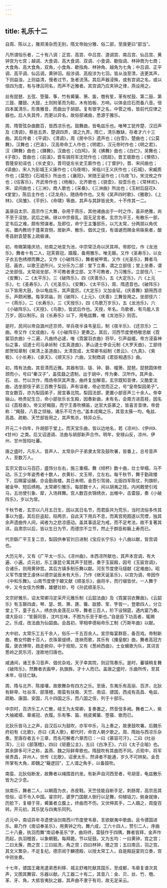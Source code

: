 ```yaml
---
---
---
```

title: 礼乐十二
---

自周、陈以上，雅郑淆杂而无别，隋文帝始分雅、俗二部，至唐更曰“部当”。

凡所谓俗乐者，二十有八调：正宫、高宫、中吕宫、道调宫、南吕宫、仙吕宫、黄钟宫为七宫；越调、大食调、高大食调、双调、小食调、歇指调、林钟商为七商；大食角、高大食角，双角，小食角、歇指角、林钟角、越角为七角；中吕调、正平调、高平调、仙吕调，黄钟羽。般涉调、高般涉为七羽。皆从浊至清，迭更其声，下则益浊，上则益清，慢者过节，急者流荡。其后声器浸殊，或有宫调之名，或以倍四为度，有与律吕同名，而声不近雅者。其宫调乃应夹钟之律，燕设用之。

丝有琵琶、五弦、箜篌、筝，竹有觱篥、箫、笛，匏有笙，革有杖鼓、第二鼓、第三鼓、腰鼓、大鼓，土则附革而为鞡，木有拍板、方响，以体金应石而备八音。倍四本属清乐，形类雅音，而曲出于胡部。复有银字之名，中管之格，皆前代应律之器也。后人失其传，而更以异名，故俗部诸曲，悉源于雅乐。

周、隋管弦杂曲数百，皆西凉乐也。鼓舞曲，皆龟兹乐也。唯琴工犹传楚、汉旧声及《清调》，蔡邕五弄、楚调四弄，谓之九弄。隋亡，清乐散缺，存者才六十三曲。其后传者：《平调》、《清调》，周《房中乐》遗声也；《白雪》，楚曲也；《公莫舞》，汉舞也；《巴渝》，汉高帝命工人作也；《明君》，汉元帝时作也；《明之君》，汉《鞞舞》曲也；《鐸舞》，汉曲也；《白鸠》，吴《拂舞》曲也；《白纻》，吴舞也；《子夜》，晋曲也；《前溪》，晋车骑将军沈珫作也；《团扇》，晋王珉歌也；《懊侬》，晋隆安初谣也；《长史变》，晋司徒左长史王廞作也；《丁督护》，晋、宋间曲也；《读曲》，宋人为彭城王义康作也；《乌夜啼》，宋临川王义庆作也；《石城》，宋臧质作也；《莫愁》《石城乐》所出也；《襄阳》，宋随王诞作也；《乌夜飞》，宋沈攸之作也；《估客乐》，齐武帝作也；《杨叛》，北齐歌也；《骁壶》，投壶乐也；《常林欢》，宋、梁间曲也；《三洲》，商人歌也；《采桑》，《三洲曲》所出也；《玉树后庭花》、《堂堂》，陈后主作也；《泛龙舟》，随炀帝作也。又有《吴声四时歌》、《雅歌》、《上林》、《凤雏》、《平折》、《命啸》等曲，其声与其辞皆讹失，十不传其一二。

盖唐自太宗、高宗作三大舞，杂用于燕乐，其他诸曲出于一时之作，虽非绝雅，尚不至于淫放。武后之祸，继以中宗昏乱，固无足言者。玄宗为平王，有散乐一部，定韦后之难，颇有预谋者。及即位，命宁王主籓邸乐，以亢太常，分两朋以角优劣。置内教坊于蓬莱宫侧，居新声、散乐、倡优之伎，有谐谑而赐金帛硃紫者，酸枣县尉袁楚客上疏极谏。

初，帝赐第隆庆坊，坊南之地变为池，中宗常泛舟以厌其祥。帝即位，作《龙池乐》，舞者十有二人，冠芙蓉冠，蹑履，备用雅乐，唯无磬。又作《圣寿乐》，以女子衣五色绣襟而舞之。又作《小破阵乐》，舞者被甲胄。又作《光圣乐》，舞者乌冠、画衣，以歌王迹所兴。又分乐为二部：堂下立奏，谓之立部伎；堂上坐奏，谓之坐部伎。太常阅坐部，不可教者隶立部，又不可教者，乃习雅乐。立部伎八：一《安舞》，二《太平乐》，三《破阵乐》，四《庆善乐》，五《大定乐》，六《上元乐》，七《圣寿乐》，八《光圣乐》。《安舞》、《太平乐》，周、隋遗音也。《破阵乐》以下皆用大鼓，杂以龟兹乐，其声震厉。《大定乐》又加金钲。《庆善舞》颛用西凉乐，声颇闲雅。每享郊庙，则《破阵》、《上元》、《庆善》三舞皆用之。坐部伎六：一《燕乐》，二《长寿乐》，三《天授乐》，四《鸟歌万岁乐》，五《龙池乐》，六《小破阵乐》。《天授》、《鸟歌》，皆武后作也。天授，年名。鸟歌者，有鸟能人言万岁，因以制乐。自《长寿乐》以下，用龟兹舞，唯《龙池乐》则否。

是时，民间以帝自潞州还京师，举兵夜半诛韦皇后，制《夜半乐》、《还京乐》二曲。帝又作《文成曲》，与《小破阵乐》更奏之。其后，河西节度使杨敬忠献《霓裳羽衣曲》十二遍，凡曲终必遽，唯《霓裳羽衣曲》将毕，引声益缓。帝方浸喜神仙之事，诏道士司马承祯制《玄真道曲》，茅山道士李会元制《大罗天曲》，工部侍郎贺知章制《紫清上圣道曲》。太清宫成，太常卿韦縚制《景云》、《九真》、《紫极》、《小长寿》、《承天》、《顺天乐》六曲，又制商调《君臣相遇乐》曲。

初，隋有法曲，其音清而近雅。其器有铙、钹、钟、磬、幢箫、琵琶。琵琶圆体修颈而小，号曰“秦汉子”，盖弦鼗之遗制，出于胡中，传为秦、汉所作。其声金、石、丝、竹以次作，隋炀帝厌其声澹，曲终复加解音。玄宗既知音律，又酷爱法曲，选坐部伎子弟三百教于梨园，声有误者，帝必觉而正之，号“皇帝梨园弟子”。宫女数百，亦为梨园弟子，居宜春北院。梨园法部，更置小部音声三十余人。帝幸骊山，杨贵妃生日，命小部张乐长生殿，因奏新曲，未有名，会南方进荔枝，因名曰《荔枝香》。帝又好羯鼓，而宁王善吹横笛，达官大臣慕之，皆喜言音律。帝尝称：“羯鼓，八音之领袖，诸乐不可方也。”盖本戎羯之乐，其音太蔟一均，龟兹、高昌、疏勒、天竺部皆用之，其声焦杀，特异众乐。

开元二十四年，升胡部于堂上。而天宝乐曲，皆以边地名，若《凉州》、《伊州》、《甘州》之类。后又诏道调、法曲与胡部新声合作。明年，安禄山反，凉州、伊州、甘州皆陷吐蕃。

唐之盛时，凡乐人、音声人、太常杂户子弟隶太常及鼓吹署，皆番上，总号音声人，至数万人。

玄宗又尝以马百匹，盛饰分左右，施三重榻，舞《倾杯》数十曲，壮士举榻，马不动。乐工少年姿秀者十数人，衣黄衫、文玉带，立左右。每千秋节，舞于勤政楼下，后赐宴设酺，亦会勤政楼。其日未明，金吾引驾骑，北衙四军陈仗，列旗帜，被金甲、短后绣袍。太常卿引雅乐，每部数十人，间以胡夷之技。内闲厩使引戏马，五坊使引象、犀，入场拜舞。宫人数百衣锦绣衣，出帷中，击雷鼓，奏《小破阵乐》，岁以为常。

千秋节者，玄宗以八月五日生，因以其日名节，而君臣共为荒乐，当时流俗多传其事以为盛。其后巨盗起，陷两京，自此天下用兵不息，而离宫苑囿遂以荒堙，独其余声遗曲传人间，闻者为之悲凉感动。盖其事适足为戒，而不足考法，故不复著其详。自肃宗以后，皆以生日为节，而德宗不立节，然止于群臣称觞上寿而已。

代宗繇广平王复二京，梨园供奉官刘日进制《宝应长宁乐》十八曲以献，皆宫调也。

大历元年，又有《广平太一乐》。《凉州曲》，本西凉所献也，其声本宫调，有大遍、小遍。贞元初，乐工康昆仑寓其声于琵琶，奏于玉宸殿，因号《玉宸宫调》，合诸乐，则用黄钟宫。其后方镇多制乐舞以献。河东节度使马燧献《定难曲》。昭义军节度使王虔休以德宗诞辰未有大乐，乃作《继天诞圣乐》，以宫为调，帝因作《中和乐舞》。山南节度使于頔又献《顺圣乐》，曲将半，而行缀皆伏，一人舞于中，又令女伎为佾舞，雄健壮妙，号《孙武顺圣乐》。

文宗好雅乐，诏太常卿冯定采开元雅乐制《云韶法曲》及《霓裳羽衣舞曲》。《云韶乐》有玉磬四虡，琴、瑟、筑、箫、篪、籥、跋膝、笙、竽皆一，登歌四人，分立堂上下，童子五人，绣衣执金莲花以导，舞者三百人，阶下设锦筵，遇内宴乃奏。谓大臣曰：“笙磬同音，沈吟忘味，不图为乐至于斯也。”自是臣下功高者，辄赐之。乐成，改法曲为仙韶曲。会昌初，宰相李德裕命乐工制《万斯年曲》以献。

大中初，太常乐工五千余人，俗乐一千五百余人。宣宗每宴群臣，备百戏。帝制新曲，教女伶数十百人，衣珠翠缇绣，连袂而歌，其乐有《播皇猷》曲，舞者高冠方履，褒衣博带，趋走俯仰，中于规矩。又有《葱岭西曲》，士女蠙歌为队，其词言葱岭之民乐河，湟故地归唐也。

咸通间，诸王多习音声、倡优杂戏，天子幸其院，则迎驾奏乐。是时，蕃镇稍复舞《破阵乐》，然舞者衣画甲，执旗旆，才十人而已。盖唐之盛时，乐曲所传，至其末年，往往亡缺。

周、隋与北齐、陈接壤，故歌舞杂有四方之乐。至唐，东夷乐有高丽、百济，北狄有鲜卑、吐谷浑、部落稽，南蛮有扶南、天竺、南诏、骠国，西戎有高昌、龟兹、疏勒、康国、安国，凡十四国之乐，而八国之伎，列于十部乐。

中宗时，百济乐工人亡散，岐王为太常卿，复奏置之，然音伎多阙。舞者二人，紫大袖裙襦、章甫冠、衣履。乐有筝、笛、桃皮觱篥、箜篌、歌而已。

北狄乐皆马上之声，自汉后以为鼓吹，亦军中乐，马上奏之，故隶鼓吹署。后魏乐府初有《北歌》，亦曰《真人歌》，都代时，命宫人朝夕歌之。周、隋始与西凉乐杂奏。至唐存者五十三章，而名可解者六章而已：一曰《慕容可汗》，二曰《吐谷浑》，三曰《部落稽》，四曰《钜鹿公主》，五曰《白净王》，六曰《太子企喻》也。其余辞多可汗之称，盖燕、魏之际鲜卑歌也。隋鼓吹有其曲而不同。贞观中，将军侯贵昌，并州人，世传《北歌》，诏隶太乐，然译者不能通，岁久不可辨矣。金吾所掌有大角，即魏之“簸逻回”，工人谓之角手，以备鼓吹。

南蛮、北狄俗断发，故舞者以绳围首约发。有新声自河西至者，号胡音，龟兹散乐皆为之少息。

扶南乐，舞者二人，以朝霞为衣，赤皮鞋。天竺伎能自断手足，刺肠胃，高宗恶其惊俗，诏不令入中国。睿宗时，婆罗门国献人倒行以足舞，仰植铦刀，俯身就锋，历脸下，复植于背，觱篥者立腹上，终曲而不伤。又伏伸其手，二人蹑之，周旋百转。开元初，其乐犹与四夷乐同列。

贞元中，南诏异牟寻遗使诣剑南西川节度使韦皋，言欲献夷中歌曲，且令骠国进乐。皋乃作《南诏奉圣乐》，用黄钟之均，舞六成，工六十四人，赞引二人，序曲二十八叠，执羽而舞“南诏奉圣乐”字，曲将终，雷鼓作于四隅，舞者皆拜，金声作而起，执羽稽首，以象朝觐。每拜跪，节以钲鼓。又为五均：一曰黄钟，宫之宫；二曰太蔟，商之宫；三曰姑洗，角之宫；四曰林钟，徵之宫；五曰南吕，羽之宫。其文义繁杂，不足复纪。德宗阅于麟德殿，以授太常工人，自是殿庭宴则立奏，宫中则坐奏。

十七年，骠国王雍羌遣弟悉利移、城主舒难陀献其国乐，至成都，韦皋复谱次其声，又图其舞容、乐器以献。凡工器二十有二，其音八：金、贝、丝、竹、匏、革、牙、角，大抵皆夷狄之器，其声曲不隶于有司，故无足采云。

